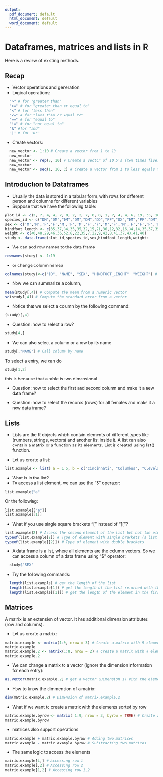 ```yaml
---
output:
  pdf_document: default
  html_document: default
  word_document: default
---
```

# Dataframes, matrices and lists in R {#week2}

Here is a review of existing methods.

## Recap

* Vector operations and generation
* Logical operations:

```r
  ">" # for "greater than"
  ">=" # for "greater than or equal to"
  "<" # for "less than"
  "<=" # for "less than or equal to"
  "==" # for "equal to"
  "!=" # for "not equal to"
  "&" #for "and"
  "|" # for "or"
```

* Create vectors:
```r
  new_vector <- 1:10 # Create a vector from 1 to 10
  new_vector
  new_vector <- rep(5, 10) # Create a vector of 10 5's (ten times five)
  new_vector
  new_vector <- seq(1, 10, 2) # Create a vector from 1 to less equals to 10 but with step of 2
```

## Introduction to Dataframes

* Usually the data is stored in a tabular form, with rows for different person and columns for different variables.
* Suppose that we have the following table:

```r
plot_id <- c(3, 7, 4, 4, 7, 8, 2, 3, 7, 8, 8, 1, 7, 4, 4, 6, 19, 23, 18)
species_id <- c("DM","DM","DM","DM","DM","DO","PF","OX","DM","PF","DM","PF","DM","PF","DM","DM","DM","DM","DM")
sex <- c('M','M','F','F','M','F','M','F','F','M','F','M','F','F','F','F','F','F','F')
hindfoot_length <- c(35,37,34,35,35,32,15,21,36,12,32,16,34,14,35,37,35,35,33)
weight <- c(40,48,29,46,36,52,8,22,35,7,22,9,42,8,41,37,43,41,40)
study <- data.frame(plot_id,species_id,sex,hindfoot_length,weight)
```

* We can add row names to the data frame
```r
rownames(study) <- 1:19
```

* or change column names
```r
colnames(study)<-c("ID", "NAME", "SEX", "HINDFOOT_LENGHT", "WEIGHT") # Assign names to the dataframe column
```

* Now we can summarize a column,
```r
mean(study[,4]) # Compute the mean from a numeric vector
sd(study[,4]) # Compute the standard error from a vector
```

* Notice that we select a column by the following command:
```r
(study)[,4]
```

* Question: how to select a row?
```r
study[4,]
```

* We can also select a column or a row by its name
```r
study[,"NAME"] # Call column by name
```

To select a entry, we can do
```r
study[1,2]
```

this is because that a table is two dimensional.

* Question: how to select the first and second column and make it a new data frame?

* Question: how to select the records (rows) for all females and make it a new data frame?

## Lists

* Lists are the R objects which contain elements of different types like (numbers, strings, vectors) and another list inside it. A list can also contain a matrix or a function as its elements. List is created using list() function.

* Let us create a list: 
```r
list.example <- list( a = 1:5, b = c("Cincinnati", "Columbus", "Cleveland"), c = study)
```

* What is in the list?
* To access a list element, we can use the "$" operator:

```r
list.example$"a"
```

Or the following:
```r
list.example[["a"]]
list.example[[1]]
```

* What if you use single square brackets "[" instead of "[["?
```r
list.example[2] # Access the second element of the list but not the elements within
typeof(list.example[2]) # Type of element with single brackets (a list with the elements of the first position)
typeof(list.example[[2]]) # Type of element with double brackets
```

* A data frame is a list, where all elements are the column vectors.
So we can access a column of a data frame using "$" operator:
```r
  study$"SEX"
```

* Try the following commands:
```r
  length(list.example) # get the length of the list 
  length(list.example[1]) # get the length of the list returned with the elements of the first position (some ackward notation of r) 
  length(list.example[[1]]) # get the length of the element in the first position of the list 
```

## Matrices

A matrix is an extension of vector. It has additional dimension attributes (row and columns).

* Let us create a matrix:
```r
matrix.example <- matrix(1:9, nrow = 3) # Create a matrix with 9 elements and 3 rows (columns are automatically adjusted).
matrix.example
matrix.example.2 <- matrix(1:8, nrow = 2) # Create a matrix with 8 elements (1 to 8) and 2 rows.
matrix.example.2
```

* We can change a matrix to a vector (ignore the dimension information for each entry):

```r
as.vector(matrix.example.2) # get a vector (Dimension 1) with the elements of matrix.example.2
```

* How to know the dimmension of a matrix:
```r
dim(matrix.example.2) # Dimension of matrix.example.2
```

* What if we want to create a matrix with the elements sorted by row 
```r
matrix.example.byrow <- matrix( 1:9, nrow = 3, byrow = TRUE) # Create a matrix with elements by row. 
matrix.example.byrow
```
* matrices also support operations
```r
matrix.example + matrix.example.byrow # Adding two matrices
matrix.example - matrix.example.byrow # Substracting two matrices
```

* The same logic to access the elements
```r
matrix.example[1,] # Accessing row 1
matrix.example[,2] # Accessing row 2
matrix.example[1,2] # Accessing row 1,2
```
